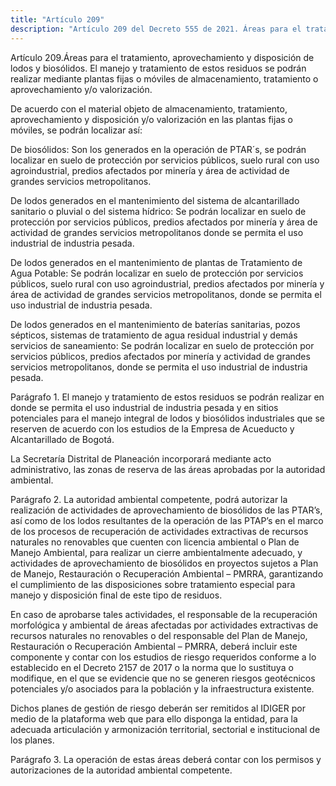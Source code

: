 ```yaml
---
title: "Artículo 209"
description: "Artículo 209 del Decreto 555 de 2021. Áreas para el tratamiento, aprovechamiento y disposición de lodos y biosólidos."
---
```


Artículo 209.Áreas para el tratamiento, aprovechamiento y disposición de lodos y biosólidos. El manejo y tratamiento de estos residuos se podrán realizar mediante plantas fijas o móviles de almacenamiento, tratamiento o aprovechamiento y/o valorización.
 
De acuerdo con el material objeto de almacenamiento, tratamiento, aprovechamiento y disposición y/o valorización en las plantas fijas o móviles, se podrán localizar así:
 
De biosólidos: Son los generados en la operación de PTAR´s, se podrán localizar en suelo de protección por servicios públicos, suelo rural con uso agroindustrial, predios afectados por minería y área de actividad de grandes servicios metropolitanos.
 
De lodos generados en el mantenimiento del sistema de alcantarillado sanitario o pluvial o del sistema hídrico: Se podrán localizar en suelo de protección por servicios públicos, predios afectados por minería y área de actividad de grandes servicios metropolitanos donde se permita el uso industrial de industria pesada.
 
De lodos generados en el mantenimiento de plantas de Tratamiento de Agua Potable: Se podrán localizar en suelo de protección por servicios públicos, suelo rural con uso agroindustrial, predios afectados por minería y área de actividad de grandes servicios metropolitanos, donde se permita el uso industrial de industria pesada.
 
De lodos generados en el mantenimiento de baterías sanitarias, pozos sépticos, sistemas de tratamiento de agua residual industrial y demás servicios de saneamiento: Se podrán localizar en suelo de protección por servicios públicos, predios afectados por minería y actividad de grandes servicios metropolitanos, donde se permita el uso industrial de industria pesada.
 
Parágrafo 1. El manejo y tratamiento de estos residuos se podrán realizar en donde se permita el uso industrial de industria pesada y en sitios potenciales para el manejo integral de lodos y biosólidos industriales que se reserven de acuerdo con los estudios de la Empresa de Acueducto y Alcantarillado de Bogotá.
 
La Secretaría Distrital de Planeación incorporará mediante acto administrativo, las zonas de reserva de las áreas aprobadas por la autoridad ambiental.
 
Parágrafo 2. La autoridad ambiental competente, podrá autorizar la realización de actividades de aprovechamiento de biosólidos de las PTAR’s, así como de los lodos resultantes de la operación de las PTAP’s en el marco de los procesos de recuperación de actividades extractivas de recursos naturales no renovables que cuenten con licencia ambiental o Plan de Manejo Ambiental, para realizar un cierre ambientalmente adecuado, y actividades de aprovechamiento de biosólidos en proyectos sujetos a Plan de Manejo, Restauración o Recuperación Ambiental – PMRRA, garantizando el cumplimiento de las disposiciones sobre tratamiento especial para manejo y disposición final de este tipo de residuos.
 
En caso de aprobarse tales actividades, el responsable de la recuperación morfológica y ambiental de áreas afectadas por actividades extractivas de recursos naturales no renovables o del responsable del Plan de Manejo, Restauración o Recuperación Ambiental – PMRRA, deberá incluir este componente y contar con los estudios de riesgo requeridos conforme a lo establecido en el Decreto 2157 de 2017 o la norma que lo sustituya o modifique, en el que se evidencie que no se generen riesgos geotécnicos potenciales y/o asociados para la población y la infraestructura existente.
 
Dichos planes de gestión de riesgo deberán ser remitidos al IDIGER por medio de la plataforma web que para ello disponga la entidad, para la adecuada articulación y armonización territorial, sectorial e institucional de los planes.
 
Parágrafo 3. La operación de estas áreas deberá contar con los permisos y autorizaciones de la autoridad ambiental competente.